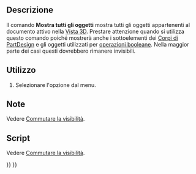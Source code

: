 <languages/>

{{Docnav/it
|[[Std_ToggleObjects/it|Commuta tutti gli oggetti]]
|[[Std_HideObjects/it|Nascondi tutti gli oggetti]]
|[[Std_View_Menu/it|Menu Visualizza]]
|IconL=Std_ToggleObjects.svg
|IconR=Std_HideObjects.svg
|IconC=Freecad.svg
}}

{{GuiCommand/it
|Name=Std ShowObjects
|Name/it=Mostra tutti gli oggetti
|MenuLocation=Visualizza → Visibilità → Mostra tutti gli oggetti
|Workbenches=Tutti
|SeeAlso=[[Std_ToggleVisibility/it|Mostra/Nascondi]], [[Std_ShowSelection/it|Mostra la selezione]], [[Std_HideSelection/it|Nascondi la selezione]], [[Std_ToggleObjects/it|Commuta tutti gli oggetti]], [[Std_HideObjects/it|Nascondi tutti gli oggetti]]
}}

<span id="Description"></span>
==Descrizione==

Il comando '''Mostra tutti gli oggetti''' mostra tutti gli oggetti appartenenti al documento attivo nella [[3D_view/it|Vista 3D]]. Prestare attenzione quando si utilizza questo comando poiché mostrerà anche i sottoelementi dei [[PartDesign_Body/it|Corpi di PartDesign]] e gli oggetti utilizzati per [[Part_Boolean/it|operazioni booleane]]. Nella maggior parte dei casi questi dovrebbero rimanere invisibili.

<span id="Usage"></span>
==Utilizzo==

# Selezionare l'opzione {{MenuCommand|Visualizza → Visibilità → [[Image:Std_ShowObjects.svg|16px]] Mostra tutti gli oggetti}} dal menu.

<span id="Notes"></span>
==Note==

Vedere [[Std_ToggleVisibility/it#Note|Commutare la visibilità]].

<span id="Scripting"></span>
==Script==

Vedere [[Std_ToggleVisibility/it#Script|Commutare la visibilità]].


{{Docnav/it
|[[Std_ToggleObjects/it|Commuta tutti gli oggetti]]
|[[Std_HideObjects/it|Nascondi tutti gli oggetti]]
|[[Std_View_Menu/it|Menu Visualizza]]
|IconL=Std_ToggleObjects.svg
|IconR=Std_HideObjects.svg
|IconC=Freecad.svg
}}

{{Std_Base_navi{{#translation:}}}}
{{Userdocnavi{{#translation:}}}}